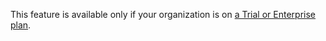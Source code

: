<Note>

This feature is available only if your organization is on <a href="https://sentry.io/pricing/" target="_blank">a Trial or Enterprise plan</a>.

</Note>
